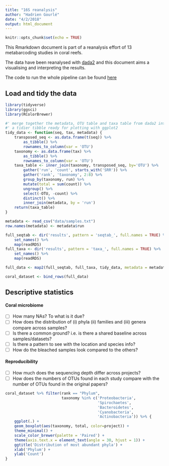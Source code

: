 ```yaml
---
title: "16S reanalysis"
author: "Hadrien Gourlé"
date: "4/2/2018"
output: html_document
---
```


```r
knitr::opts_chunk$set(echo = TRUE)
```

This Rmarkdown document is part of a reanalysis effort of 13 metabarcoding studies in coral reefs.

The data have been reanalysed with [dada2](https://benjjneb.github.io/dada2/index.html) and this document aims a visualising and interpreting the results.

The code to run the whole pipeline can be found [here](https://github.com/HadrienG/2018_coral_16S)

## Load and tidy the data

```r
library(tidyverse)
library(ggsci)
library(RColorBrewer)
```


```r
#' merge together the metadata, OTU table and taxa table from dada2 into
#' a tidier tibble ready for plotting with ggplot2
tidy_data <- function(seq, tax, metadata) {
    transposed_seq <- as.data.frame(t(seq)) %>%
        as_tibble() %>%
        rownames_to_column(var = 'OTU')
    taxonomy <- as.data.frame(tax) %>%
        as_tibble() %>%
        rownames_to_column(var = 'OTU')
    taxa_table <- inner_join(taxonomy, transposed_seq, by='OTU') %>%
        gather('run', 'count', starts_with('SRR')) %>%
        gather('rank', 'taxonomy', 2:8) %>%
        group_by(taxonomy, run) %>%
        mutate(total = sum(count)) %>%
        ungroup() %>%
        select(-OTU, -count) %>%
        distinct() %>%
        inner_join(metadata, by = 'run') 
    return(taxa_table)
}
```

```r
metadata <- read_csv("data/samples.txt") 
row.names(metadata) <- metadata$run

full_seqtab <- dir('results', pattern = 'seqtab_', full.names = TRUE) %>%
    set_names() %>%
    map(readRDS)
full_taxa <- dir('results', pattern = 'taxa_', full.names = TRUE) %>%
    set_names() %>%
    map(readRDS)

full_data <- map2(full_seqtab, full_taxa, tidy_data, metadata = metadata)

coral_dataset <- bind_rows(full_data)
```

## Descriptive statistics

#### Coral microbiome

- [ ] How many NAs? To what is it due?
- [ ] How does the distribution of (i) phyla (ii) families and (iii) genera compare across samples?
- [ ] Is there a common ground? i.e. is there a shared baseline across samples/datasets?
- [ ] Is there a pattern to see with the location and species info?
- [ ] How do the bleached samples look compared to the others?

#### Reproducibility

- [ ] How much does the sequencing depth differ across projects?
- [ ] How does the numbers of OTUs found in each study compare with the number of OTUs found in the original papers?

```r
coral_dataset %>% filter(rank == "Phylum",
                         taxonomy %in% c('Proteobacteria',
                                         'Spirochaetes',
                                         'Bacteroidetes',
                                         'Cyanobacteria',
                                         'Actinobacteria')) %>% {
    ggplot(.) +
    geom_boxplot(aes(taxonomy, total, color=project)) +
    theme_minimal() +
    scale_color_brewer(palette = 'Paired') +
    theme(axis.text.x = element_text(angle = 30, hjust = 1)) +
    ggtitle('Distribution of most abundant phyla') +
    xlab('Phylum') +
    ylab('Count')
}
```

